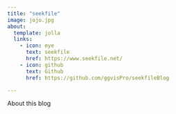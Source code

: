 ```yaml
---
title: "seekfile"
image: jojo.jpg
about:
  template: jolla
  links:
    - icon: eye
      text: seekfile
      href: https://www.seekfile.net/
    - icon: github
      text: Github
      href: https://github.com/ggvisPro/seekfileBlog

---
```


About this blog
